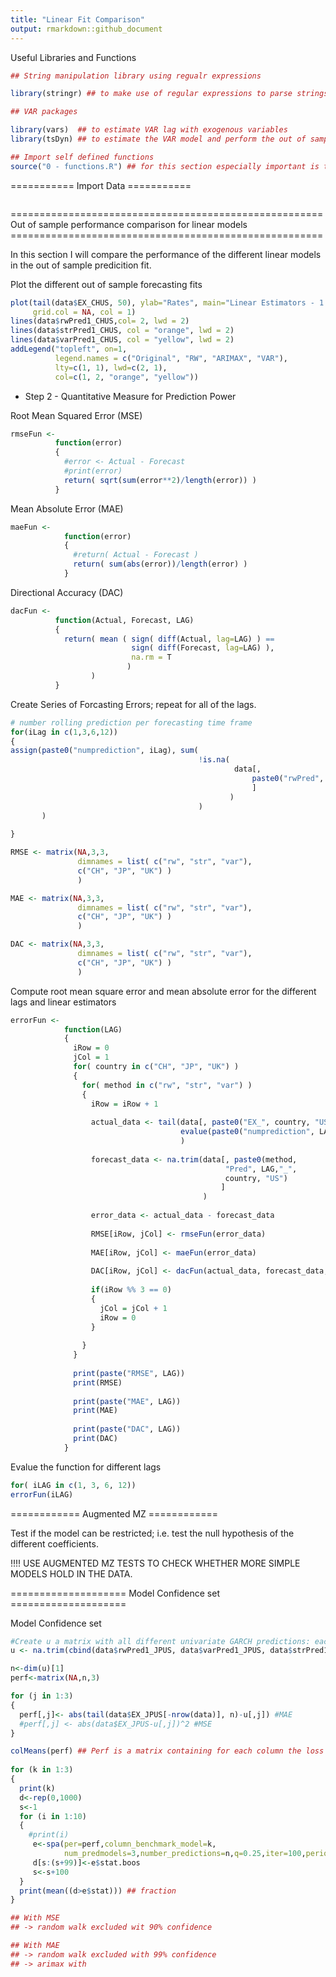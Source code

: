 ```yaml
---
title: "Linear Fit Comparison"
output: rmarkdown::github_document
---
```


Useful Libraries and Functions
```r
## String manipulation library using regualr expressions

library(stringr) ## to make use of regular expressions to parse strings

## VAR packages

library(vars)  ## to estimate VAR lag with exogenous variables
library(tsDyn) ## to estimate the VAR model and perform the out of sample fit based on rolling window.

## Import self defined functions
source("0 - functions.R") ## for this section especially important is the SPA function that returns the bootstrapped interval for the superior preddiction ability hypothesis.
```


===========
Import Data
===========
```r

```


======================================================
Out of sample performance comparison for linear models
======================================================

In this section I will compare the performance of the different linear models in the out of sample predicition fit.

Plot the different out of sample forecasting fits
```r
plot(tail(data$EX_CHUS, 50), ylab="Rates", main="Linear Estimators - 1 Lag Out of Sample", 
     grid.col = NA, col = 1)
lines(data$rwPred1_CHUS,col= 2, lwd = 2)
lines(data$strPred1_CHUS, col = "orange", lwd = 2)
lines(data$varPred1_CHUS, col = "yellow", lwd = 2)
addLegend("topleft", on=1, 
          legend.names = c("Original", "RW", "ARIMAX", "VAR"), 
          lty=c(1, 1), lwd=c(2, 1),
          col=c(1, 2, "orange", "yellow"))
```


* Step 2 - Quantitative Measure for Prediction Power

Root Mean Squared Error (MSE)
```r
rmseFun <- 
          function(error)
          {
            #error <- Actual - Forecast
            #print(error)
            return( sqrt(sum(error**2)/length(error)) )
          }
```

Mean Absolute Error (MAE)
```r
maeFun <- 
            function(error)
            {
              #return( Actual - Forecast )
              return( sum(abs(error))/length(error) )
            }
```

Directional Accuracy (DAC)
```r
dacFun <- 
          function(Actual, Forecast, LAG)
          {
            return( mean ( sign( diff(Actual, lag=LAG) ) == 
                           sign( diff(Forecast, lag=LAG) ),
                           na.rm = T
                          ) 
                  )
          }
```


Create Series of Forcasting Errors; repeat for all of the lags.
```r

# number rolling prediction per forecasting time frame
for(iLag in c(1,3,6,12))
{
assign(paste0("numprediction", iLag), sum(
                                          !is.na(
                                                  data[, 
                                                      paste0("rwPred", iLag, "_JPUS")
                                                      ]
                                                 )
                                          )
       )
  
}

RMSE <- matrix(NA,3,3, 
               dimnames = list( c("rw", "str", "var"),
               c("CH", "JP", "UK") )
               )

MAE <- matrix(NA,3,3, 
               dimnames = list( c("rw", "str", "var"),
               c("CH", "JP", "UK") )
               )

DAC <- matrix(NA,3,3, 
               dimnames = list( c("rw", "str", "var"),
               c("CH", "JP", "UK") )
               )
```


Compute root mean square error and mean absolute error for the different lags and linear estimators
```r
errorFun <- 
            function(LAG)
            {
              iRow = 0
              jCol = 1
              for( country in c("CH", "JP", "UK") )
              {
                for( method in c("rw", "str", "var") )
                {
                  iRow = iRow + 1
                  
                  actual_data <- tail(data[, paste0("EX_", country, "US")],
                                      evalue(paste0("numprediction", LAG))
                                      )
                  
                  forecast_data <- na.trim(data[, paste0(method, 
                                                "Pred", LAG,"_", 
                                                country, "US")
                                               ]
                                           )
                  
                  error_data <- actual_data - forecast_data
                  
                  RMSE[iRow, jCol] <- rmseFun(error_data)
                  
                  MAE[iRow, jCol] <- maeFun(error_data)
                  
                  DAC[iRow, jCol] <- dacFun(actual_data, forecast_data, LAG)
                  
                  if(iRow %% 3 == 0)
                  {
                    jCol = jCol + 1
                    iRow = 0
                  }
                
                }
              }
              
              print(paste("RMSE", LAG))
              print(RMSE)
              
              print(paste("MAE", LAG))    
              print(MAE)
              
              print(paste("DAC", LAG))    
              print(DAC)
            }
```

Evalue the function for different lags
```r
for( iLAG in c(1, 3, 6, 12))
errorFun(iLAG)
```

============
Augmented MZ 
============

Test if the model can be restricted; i.e. test the null hypothesis of the different coefficients.

!!!! USE AUGMENTED MZ TESTS TO CHECK WHETHER MORE SIMPLE MODELS HOLD IN THE DATA.

====================
Model Confidence set
====================

Model Confidence set
```r
#Create u a matrix with all different univariate GARCH predictions: each column, one model prediction
u <- na.trim(cbind(data$rwPred1_JPUS, data$varPred1_JPUS, data$strPred1_JPUS))

n<-dim(u)[1]
perf<-matrix(NA,n,3)

for (j in 1:3)
{
  perf[,j]<- abs(tail(data$EX_JPUS[-nrow(data)], n)-u[,j]) #MAE
  #perf[,j] <- abs(data$EX_JPUS-u[,j])^2 #MSE
}

colMeans(perf) ## Perf is a matrix containing for each column the loss function of one forecasting method.
  
for (k in 1:3)
{
  print(k)	
  d<-rep(0,1000)
  s<-1
  for (i in 1:10)
  { 
  	#print(i)
     e<-spa(per=perf,column_benchmark_model=k,
            num_predmodels=3,number_predictions=n,q=0.25,iter=100,periodogram=T)
     d[s:(s+99)]<-e$stat.boos
     s<-s+100
  }
  print(mean((d>e$stat))) ## fraction 
}

## With MSE
## -> random walk excluded wit 90% confidence

## With MAE
## -> random walk excluded with 99% confidence
## -> arimax with 

```
